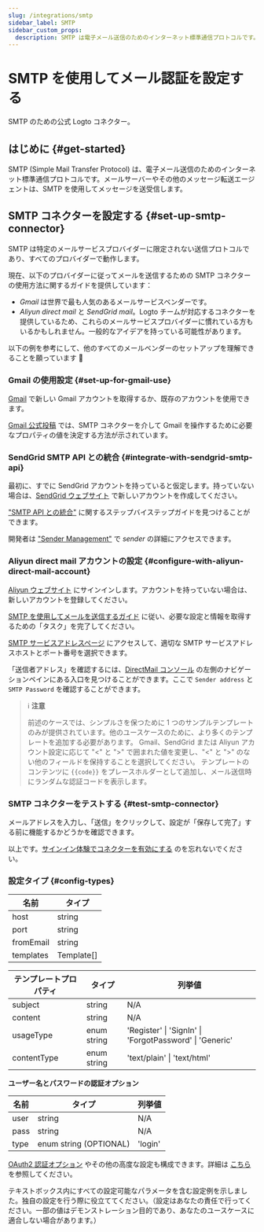 ```yaml
---
slug: /integrations/smtp
sidebar_label: SMTP
sidebar_custom_props:
  description: SMTP は電子メール送信のためのインターネット標準通信プロトコルです。
---
```



# SMTP を使用してメール認証を設定する

SMTP のための公式 Logto コネクター。

<GuideTip />

## はじめに \{#get-started}

SMTP (Simple Mail Transfer Protocol) は、電子メール送信のためのインターネット標準通信プロトコルです。メールサーバーやその他のメッセージ転送エージェントは、SMTP を使用してメッセージを送受信します。

## SMTP コネクターを設定する \{#set-up-smtp-connector}

SMTP は特定のメールサービスプロバイダーに限定されない送信プロトコルであり、すべてのプロバイダーで動作します。

現在、以下のプロバイダーに従ってメールを送信するための SMTP コネクターの使用方法に関するガイドを提供しています：

- _Gmail_ は世界で最も人気のあるメールサービスベンダーです。
- _Aliyun direct mail_ と _SendGrid mail_。Logto チームが対応するコネクターを提供しているため、これらのメールサービスプロバイダーに慣れている方もいるかもしれません。一般的なアイデアを持っている可能性があります。

以下の例を参考にして、他のすべてのメールベンダーのセットアップを理解できることを願っています :rocket:

### Gmail の使用設定 \{#set-up-for-gmail-use}

[Gmail](https://mail.google.com/) で新しい Gmail アカウントを取得するか、既存のアカウントを使用できます。

[Gmail 公式投稿](https://support.google.com/a/answer/176600) では、SMTP コネクターを介して Gmail を操作するために必要なプロパティの値を決定する方法が示されています。

### SendGrid SMTP API との統合 \{#integrate-with-sendgrid-smtp-api}

最初に、すでに SendGrid アカウントを持っていると仮定します。持っていない場合は、[SendGrid ウェブサイト](https://app.sendgrid.com/) で新しいアカウントを作成してください。

["SMTP API との統合"](https://docs.sendgrid.com/for-developers/sending-email/integrating-with-the-smtp-api) に関するステップバイステップガイドを見つけることができます。

開発者は ["Sender Management"](https://mc.sendgrid.com/senders) で _sender_ の詳細にアクセスできます。

### Aliyun direct mail アカウントの設定 \{#configure-with-aliyun-direct-mail-account}

[Aliyun ウェブサイト](https://cn.aliyun.com/) にサインインします。アカウントを持っていない場合は、新しいアカウントを登録してください。

[SMTP を使用してメールを送信するガイド](https://www.alibabacloud.com/help/en/directmail/latest/send-emails-using-smtp) に従い、必要な設定と情報を取得するための「タスク」を完了してください。

[SMTP サービスアドレスページ](https://www.alibabacloud.com/help/en/directmail/latest/smtp-service-address) にアクセスして、適切な SMTP サービスアドレスホストとポート番号を選択できます。

「送信者アドレス」を確認するには、[DirectMail コンソール](https://dm.console.aliyun.com/) の左側のナビゲーションペインにある入口を見つけることができます。ここで `Sender address` と `SMTP Password` を確認することができます。

> ℹ️ **注意**
>
> 前述のケースでは、シンプルさを保つために 1 つのサンプルテンプレートのみが提供されています。他のユースケースのために、より多くのテンプレートを追加する必要があります。
> Gmail、SendGrid または Aliyun アカウント設定に応じて "\<" と ">" で囲まれた値を変更し、"\<" と ">" のない他のフィールドを保持することを選択してください。
> テンプレートのコンテンツに `{{code}}` をプレースホルダーとして追加し、メール送信時にランダムな認証コードを表示します。

### SMTP コネクターをテストする \{#test-smtp-connector}

メールアドレスを入力し、「送信」をクリックして、設定が「保存して完了」する前に機能するかどうかを確認できます。

以上です。[サインイン体験でコネクターを有効にする](/connectors/email-connectors/#enable-email-sign-up-or-sign-in) のを忘れないでください。

### 設定タイプ \{#config-types}

| 名前      | タイプ     |
| --------- | ---------- |
| host      | string     |
| port      | string     |
| fromEmail | string     |
| templates | Template[] |

| テンプレートプロパティ | タイプ      | 列挙値                                                  |
| ---------------------- | ----------- | ------------------------------------------------------- |
| subject                | string      | N/A                                                     |
| content                | string      | N/A                                                     |
| usageType              | enum string | 'Register' \| 'SignIn' \| 'ForgotPassword' \| 'Generic' |
| contentType            | enum string | 'text/plain' \| 'text/html'                             |

**ユーザー名とパスワードの認証オプション**

| 名前 | タイプ                 | 列挙値  |
| ---- | ---------------------- | ------- |
| user | string                 | N/A     |
| pass | string                 | N/A     |
| type | enum string (OPTIONAL) | 'login' |

[OAuth2 認証オプション](https://nodemailer.com/smtp/oauth2/) やその他の高度な設定も構成できます。詳細は [こちら](https://nodemailer.com/smtp/) を参照してください。

テキストボックス内にすべての設定可能なパラメータを含む設定例を示しました。独自の設定を行う際に役立ててください。（設定はあなたの責任で行ってください。一部の値はデモンストレーション目的であり、あなたのユースケースに適合しない場合があります。）
